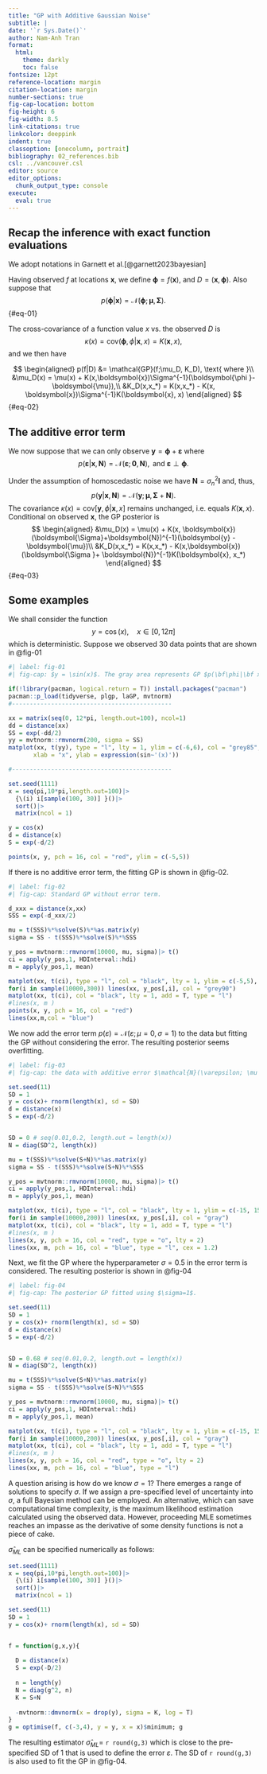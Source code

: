 ```yaml
---
title: "GP with Additive Gaussian Noise"
subtitle: |
date: '`r Sys.Date()`'
author: Nam-Anh Tran
format:
  html: 
    theme: darkly
    toc: false
fontsize: 12pt
reference-location: margin
citation-location: margin
number-sections: true
fig-cap-location: bottom
fig-height: 6
fig-width: 8.5
link-citations: true
linkcolor: deeppink
indent: true
classoption: [onecolumn, portrait]
bibliography: 02_references.bib
csl: ../vancouver.csl
editor: source
editor_options: 
  chunk_output_type: console
execute: 
  eval: true
---
```


\renewcommand{\bf}[1]{\boldsymbol{#1}}

## Recap the inference with exact function evaluations

We adopt notations in Garnett et al.[@garnett2023bayesian] 

Having observed $f$ at locations $\bf x$, we define $\bf\phi = f(\bf x)$, and $D = (\bf x, \bf\phi)$. Also suppose that 
$$
p(\bf\phi|\bf x) = \mathcal{N}(\bf\phi;\bf\mu,\bf\Sigma).
$$ {#eq-01}

The cross-covariance of a function value $x$ vs. the observed $D$ is 
$$
\kappa(x) = \text{cov}(\bf\phi,\phi|\bf x,x) = K(\bf x,x),
$$
and we then have 

$$
\begin{aligned}
p(f|D) &= \mathcal{GP}(f;\mu_D, K_D), \text{ where }\\
&\mu_D(x) = \mu(x) + K(x,\bf x)\Sigma^{-1}(\bf\phi - \bf\mu),\\
&K_D(x,x_*) = K(x,x_*) - K(x, \bf x)\Sigma^{-1}K(\bf x, x)
\end{aligned}
$$ {#eq-02}

## The additive error term

We now suppose that we can only observe $\bf y = \bf\phi +\bf\varepsilon$ where 
$$
p(\bf\varepsilon|\bf x, \bf N) = \mathcal{N}(\bf\varepsilon;\bf0,\bf N), \text{ and } \bf\varepsilon \perp \bf\phi.
$$

Under the assumption of homoscedastic noise we have $\bf N = \sigma^2_n\bf I$ and, thus,
$$
p(\bf y|\bf x,\bf N) = \mathcal{N}(\bf y; \bf\mu,\bf\Sigma+\bf N).
$$
The covariance $\kappa(x) = \text{cov}[\bf y,\phi|\bf x, x]$ remains unchanged, i.e. equals $K(\bf x, x)$. Conditional on observed $\bf x$, the GP posterior is 
$$
\begin{aligned}
&\mu_D(x) = \mu(x) + K(x, \bf x)(\bf\Sigma+\bf N)^{-1}(\bf y - \bf\mu)\\
&K_D(x,x_*) = K(x,x_*) - K(x,\bf x)(\bf\Sigma + \bf N)^{-1}K(\bf x, x_*)
\end{aligned}
$$ {#eq-03}

## Some examples

We shall consider the function 
$$
y = \cos(x),\quad x \in[0, 12\pi]
$$
which is deterministic. Suppose we observed $30$ data points that are shown in @fig-01

```r
#| label: fig-01
#| fig-cap: $y = \sin(x)$. The gray area represents GP $p(\bf\phi|\bf x)= \mathcal{GP}(\bf\phi; \bf 0, \exp\{-\frac{\text{distance}^2(\bf x)}{2}\})$

if(!library(pacman, logical.return = T)) install.packages("pacman")
pacman::p_load(tidyverse, plgp, laGP, mvtnorm)
#---------------------------------------------

xx = matrix(seq(0, 12*pi, length.out=100), ncol=1)
dd = distance(xx)
SS = exp(-dd/2)
yy = mvtnorm::rmvnorm(200, sigma = SS)
matplot(xx, t(yy), type = "l", lty = 1, ylim = c(-6,6), col = "grey85",
       xlab = "x", ylab = expression(sin~'(x)'))

#---------------------------------------------

set.seed(1111)
x = seq(pi,10*pi,length.out=100)|>
  {\(i) i[sample(100, 30)] }()|>
  sort()|>
  matrix(ncol = 1)

y = cos(x)
d = distance(x)
S = exp(-d/2)

points(x, y, pch = 16, col = "red", ylim = c(-5,5))
```

If there is no additive error term, the fitting GP is shown in @fig-02.

```r
#| label: fig-02
#| fig-cap: Standard GP without error term.

d_xxx = distance(x,xx)
SSS = exp(-d_xxx/2)

mu = t(SSS)%*%solve(S)%*%as.matrix(y)
sigma = SS - t(SSS)%*%solve(S)%*%SSS

y_pos = mvtnorm::rmvnorm(10000, mu, sigma)|> t()
ci = apply(y_pos,1, HDInterval::hdi)
m = apply(y_pos,1, mean)

matplot(xx, t(ci), type = "l", col = "black", lty = 1, ylim = c(-5,5), xlab = "x", ylab = "y" )
for(i in sample(10000,300)) lines(xx, y_pos[,i], col = "grey90")
matplot(xx, t(ci), col = "black", lty = 1, add = T, type = "l")
#lines(x, m )
points(x, y, pch = 16, col = "red")
lines(xx,m,col = "blue")
```

We now add the error term $p(\varepsilon) =\mathcal{N}(\varepsilon; \mu =0,\sigma =1)$ to the data but fitting the GP without considering the error. The resulting posterior seems overfitting. 

```r
#| label: fig-03
#| fig-cap: the data with additive error $\mathcal{N}(\varepsilon; \mu =0,\sigma =1)$ but the GP is fitted without considering the error. 

set.seed(11)
SD = 1
y = cos(x)+ rnorm(length(x), sd = SD)
d = distance(x)
S = exp(-d/2)


SD = 0 # seq(0.01,0.2, length.out = length(x))
N = diag(SD^2, length(x))

mu = t(SSS)%*%solve(S+N)%*%as.matrix(y)
sigma = SS - t(SSS)%*%solve(S+N)%*%SSS

y_pos = mvtnorm::rmvnorm(10000, mu, sigma)|> t()
ci = apply(y_pos,1, HDInterval::hdi)
m = apply(y_pos,1, mean)

matplot(xx, t(ci), type = "l", col = "black", lty = 1, ylim = c(-15, 15), xlab = "x", ylab = "y" )
for(i in sample(10000,200)) lines(xx, y_pos[,i], col = "gray")
matplot(xx, t(ci), col = "black", lty = 1, add = T, type = "l")
#lines(x, m )
lines(x, y, pch = 16, col = "red", type = "o", lty = 2)
lines(xx, m, pch = 16, col = "blue", type = "l", cex = 1.2)
```

Next, we fit the GP where the hyperparameter $\sigma = 0.5$ in the error term is considered. The resulting posterior is shown in @fig-04 

```r
#| label: fig-04
#| fig-cap: The posterior GP fitted using $\sigma=1$.

set.seed(11)
SD = 1
y = cos(x)+ rnorm(length(x), sd = SD)
d = distance(x)
S = exp(-d/2)


SD = 0.68 # seq(0.01,0.2, length.out = length(x))
N = diag(SD^2, length(x))

mu = t(SSS)%*%solve(S+N)%*%as.matrix(y)
sigma = SS - t(SSS)%*%solve(S+N)%*%SSS

y_pos = mvtnorm::rmvnorm(10000, mu, sigma)|> t()
ci = apply(y_pos,1, HDInterval::hdi)
m = apply(y_pos,1, mean)

matplot(xx, t(ci), type = "l", col = "black", lty = 1, ylim = c(-15, 15), xlab = "x", ylab = "y" )
for(i in sample(10000,200)) lines(xx, y_pos[,i], col = "gray")
matplot(xx, t(ci), col = "black", lty = 1, add = T, type = "l")
#lines(x, m )
lines(x, y, pch = 16, col = "red", type = "o", lty = 2)
lines(xx, m, pch = 16, col = "blue", type = "l")
```

A question arising is how do we know $\sigma=1$? There emerges a range of solutions to specify $\sigma$. If we assign a pre-specified level of uncertainty into $\sigma$, a full Bayesian method can be employed. An alternative, which can save computational time complexity, is the maximum likelihood estimation calculated using the observed data. However, proceeding MLE sometimes reaches an impasse as the derivative of some density functions is not a piece of cake.

$\hat\sigma_{ML}$ can be specified numerically as follows: 

```r

set.seed(1111)
x = seq(pi,10*pi,length.out=100)|>
  {\(i) i[sample(100, 30)] }()|>
  sort()|>
  matrix(ncol = 1)

set.seed(11)
SD = 1
y = cos(x)+ rnorm(length(x), sd = SD)


f = function(g,x,y){
  
  D = distance(x)
  S = exp(-D/2)
  
  n = length(y)
  N = diag(g^2, n)
  K = S+N
  
  -mvtnorm::dmvnorm(x = drop(y), sigma = K, log = T)
}
g = optimise(f, c(-3,4), y = y, x = x)$minimum; g
```

The resulting estimator $\hat\sigma_{ML} =$ `r round(g,3)`  which is close to the pre-specified SD of $1$ that is used to define the error $\varepsilon$. The SD of `r round(g,3)` is also used to fit the GP in @fig-04.












